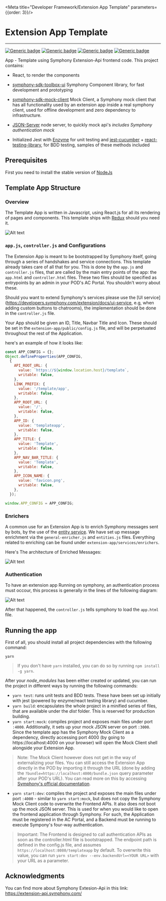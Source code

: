 
<Meta title="Developer Framework/Extension App Template" parameters={{order: 3}}/>

# Extension App Template
---

[![Generic badge](https://img.shields.io/badge/StyledComponents-4.4.1-blue.svg?logo=styled-components)](https://styled-components.com/docs)
[![Generic badge](https://img.shields.io/badge/React-16.12.0-blue.svg?logo=react)](https://pt-br.reactjs.org/blog/2017/09/26/react-v16.0.html)
[![Generic badge](https://img.shields.io/badge/Jest-24.7.1-blue.svg?logo=jest)](https://pt-br.reactjs.org/blog/2017/09/26/react-v16.0.html)
[![Generic badge](https://img.shields.io/badge/webpack-blue.svg?logo=webpack)](https://pt-br.reactjs.org/blog/2017/09/26/react-v16.0.html)

App - Template using Symphony Extension-Api frontend code.
This project contains:

- React, to render the components
- [symphony-sdk-toolbox-ui](https://github.com/SymphonyPlatformSolutions/symphony-sdk-toolbox-ui) Symphony Component
library, for fast development and prototyping
- [symphony-sdk-mock-client](https://github.com/SymphonyPlatformSolutions/symphony-sdk-mock-client) Mock Client, a
Symphony mock client that has all functionality used by an extension app inside a real symphony client,
used for offline development and zero dependency to infrastructure.

- [JSON-Server](https://www.npmjs.com/package/json-server) node server, to quickly mock api's *includes Symphony
authentication mock*
- Initialized Jest with [Enzyme](https://airbnb.io/enzyme/) for unit testing and
[jest-cucumber](https://www.npmjs.com/package/jest-cucumber) +
[react-testing-library](https://testing-library.com/docs/react-testing-library/intro), for BDD testing, samples of these
methods included

## Prerequisites

First you need to install the stable version of [NodeJs](https://nodejs.org/en/)

## Template App Structure
### Overview

The Template App is written in Javascript, using React.js for all its rendering of pages and components. This template
ships with [Redux](https://redux.js.org/) should you need it.

![Alt text](readme/project_structure.png?raw=true "Template File structure")


### ```app.js```, ```controller.js``` and Configurations

The Extension App is meant to be bootstrapped by Symphony itself, going through a series of handshakes and service
connections. This template already takes care of all that for you. This is done by the ```app.js``` and ```controller.js```
files, that are called by the main entry points of the app: the ```app.html``` and ```controller.html``` files.
These two files should be specified as entrypoints by an admin in your POD's AC Portal. You shouldn't worry about these.

Should you want to extend Symphony's services please use the [UI service](https://developers.symphony.com/extension/docs/ui-service,
e.g, when adding custom buttons to chatrooms), the implementation should be done in the ```controller.js``` file.

Your App should be given an ID, Title, Navbar Title and Icon. These should be set in the
```extension-app/public/config.js``` file, and will be perpetuated throughout the rest of the Application.

here's an example of how it looks like:

```jsx harmony
const APP_CONFIG = {};
Object.defineProperties(APP_CONFIG,
  {
    API_ROOT_URL: {
      value: `https://${window.location.host}/template`,
      writable: false,
    },
    LINK_PREFIX: {
      value: '/template/app',
      writable: false,
    },
    APP_ROOT_URL: {
      value: '/',
      writable: false,
    },
    APP_ID: {
      value: 'templateapp',
      writable: false,
    },
    APP_TITLE: {
      value: 'Template',
      writable: false,
    },
    APP_NAV_BAR_TITLE: {
      value: 'Template',
      writable: false,
    },
    APP_ICON_NAME: {
      value: 'favicon.png',
      writable: false,
    },
  });

window.APP_CONFIG = APP_CONFIG;
```

### Enrichers

A common use for an Extension App is to enrich Symphony messages sent by bots, by the use of the
[entity service](https://developers.symphony.com/extension/docs/entity-service). We have set up message enrichment
via the ```general-enricher.js``` and ```entities.js``` files.
Everything related to enriching can be found under ```extension-app/services/enrichers```.

Here's The architecture of Enriched Messages:

![Alt text](readme/enrichment_flow.png?raw=true "Messages Enrichment")

### Authentication
To have an extension app Running on symphony, an authentication process must occour, this process is generally in the
lines of the following diagram:

![Alt text](readme/authorization_flow.png?raw=true "Messages Enrichment")

After that happened, the ```controller.js``` tells symphony to load the ```app.html``` file.

## Running the app

First of all, you should install all project dependencies with the following command:

```
yarn
```

> If you don't have ```yarn``` installed, you can do so by running ```npm install -g yarn```.

After your *node_modules* has been either created or updated, you can run the project in different ways by running the
following commands:

- ```yarn test```: runs unit tests and BDD tests. These have been set up initially with jest (powered by enzyme/react
testing library) and cucumber.
- ```yarn build```: encapsulates the whole project in a minified series of files, that are available under the *dist* folder. This is reserved for production building.
- ```yarn start:mock```: compiles project and exposes main files under port ```:4000```. Additionally, it sets up your mock JSON server on port ```:3000```.
Since the template app has the Symphony Mock Client as a dependency, directly accessing port 4000
(by going to https://localhost:4000 on your browser) will open the Mock Client shell alongside your Extension App.
> Note: The Mock Client however does not get in the way of externalizing your files. You can still access the Extension App directly in the POD by importing it through the URL (done by adding the ```?bundle=https://localhost:4000/bundle.json``` query parameter after your POD's URL). You can read more on this by accessing [Symphony's official documentation](https://developers.symphony.com/symphony-developer/docs/creating-an-extension-application#section-load-your-application).
- ```yarn start:dev```: compiles the project and exposes the main files under port ```:4000``` - similar to ```yarn start:mock```,  but does not copy the Symphony Mock Client code to overwrite the Frontend APIs. It also does not boot up the mock JSON server. This is used for when you would like to open the frontend application through Symphony. For such, the Application must be registered in the AC Portal, and a Backend must be running to execute Sympony's four-way authentication.
> Important: The Frontend is designed to call authentication APIs as soon as the controller.html file is bootstrapped. The endpoint path is defined in the config.js file, and assumes ```https://localhost:8080/templateapp``` by default. To overwrite this value, you can run ```yarn start:dev --env.backendUrl=<YOUR URL>``` with your URL as a parameter.

## Acknowledgments

You can find more about Symphony Extesion-Api in this link: https://extension-api.symphony.com/
